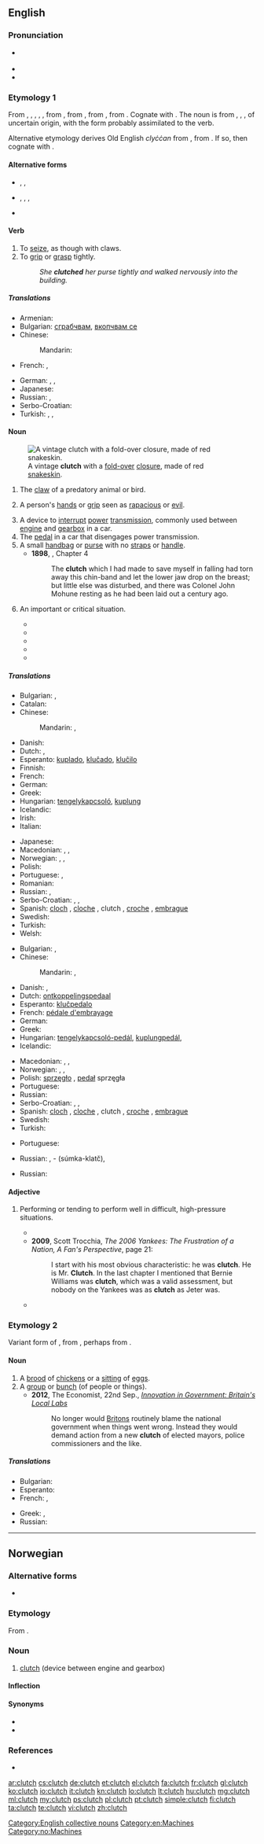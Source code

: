 ==English==

===Pronunciation===
* {{a|UK}} {{IPA|/klʌtʃ/}}
* {{audio|en-us-clutch.ogg|Audio (US)}}
* {{rhymes|ʌtʃ}}

===Etymology 1===
From {{etyl|enm}} {{term|clucchen|lang=enm}}, {{term|clicchen|lang=enm}}, {{term|cluchen|lang=enm}}, {{term|clechen|lang=enm}}, {{term|cleken|lang=enm}}, from {{etyl|ang}} {{term|clyccan|clyċċan|to clutch, clench|lang=ang}}, from {{proto|Germanic|klukjanan|lang=en}}, from {{proto|Germanic|klu-|to ball up, conglomerate, amass|lang=en}}, from {{proto|Indo-European|klew-|to ball up; lump, mass|lang=en}}.
Cognate with {{etyl|sv|-}} {{term|klyka||clamp, fork, branch|lang=sv}}. The noun is from {{etyl|enm}} {{term|cleche|lang=enm}}, {{term|cloche|lang=enm}}, {{term|cloke|lang=enm}} {{gloss|"claw, talon, hand"; compare {{etyl|sco|-}} {{term|cleuk|lang=sco}}, {{term|cluke|lang=sco}}, {{term|cluik||claw, talon|lang=sco}}}}, of uncertain origin, with the form probably assimilated to the verb.

Alternative etymology derives Old English ''clyċċan'' from {{proto|Germanic|klēk-|claw, hand|lang=en}}, from {{proto|Indo-European|glēk-||ǵlēḱ-|claw, hand; to clutch, snatch|lang=en}}. If so, then cognate with {{etyl|ga|-}} {{term|glac||hand|lang=ga}}.

====Alternative forms====
* {{l|en|cletch}}, {{l|en|clitch}}, {{l|en|cleach}} {{qualifier|dialectal}}
* {{l|en|cleak}}, {{l|en|cleek}}, {{l|en|cleik}}, {{l|en|click}} {{qualifier|dialectal}}
* {{l|en|clouch}} {{qualifier|obsolete}}

====Verb====
{{en-verb|clutch|es}}

# To [[seize]], as though with claws. {{defdate|from 14th c.}}
# To [[grip]] or [[grasp]] tightly. {{defdate|from 17th c.}}
#: ''She '''clutched''' her purse tightly and walked nervously into the building.''

=====Translations=====
{{trans-top|to grip or grasp tightly}}
* Armenian: {{t-|hy|կառչել|tr=kaṙčel}}
* Bulgarian: [[сграбчвам]], [[вкопчвам се]]
* Chinese:
*: Mandarin: {{t|cmn|抓住|tr=zhuāzhù|sc=Hani}}
* French: {{t+|fr|agripper}}, {{t+|fr|serrer}}
{{trans-mid}}
* German: {{t|de|schnappen}}, {{t|de|packen}}, {{t|de|ergreifen}}
* Japanese: {{t|ja|掴む|tr=つかむ, tsukamu|sc=Jpan}}
* Russian: {{t|ru|схватить|tr=sxvatítʼ|sc=Cyrl}}, {{t|ru|зажать|tr=zažátʼ|sc=Cyrl}}
* Serbo-Croatian: {{t-|sh|zakačiti}}
* Turkish: {{t|tr|kapmak}}, {{t|tr|yakalamak}}, {{t|tr|tutmak}}
{{trans-bottom}}

====Noun====
{{en-noun|es}}
[[File:Vintage clutch (847652012).jpg|thumb|right|A vintage '''clutch''' with a [[fold-over]] [[closure]], made of red [[snakeskin]].]]
# The [[claw]] of a predatory animal or bird. {{defdate|from 13th c.}}
# {{by extension}} A person's [[hand]]s or [[grip]] seen as [[rapacious]] or [[evil]]. {{defdate|from 16th c.}}
# A device to [[interrupt]] [[power]] [[transmission]], commonly used between [[engine]] and [[gearbox]] in a car. {{defdate|from 19th c.}}
# The [[pedal]] in a car that disengages power transmission.
# A small [[handbag]] or [[purse]] with no [[straps]] or [[handle]].
#* '''1898''', {{w|J. Meade Falkner}}, {{w|Moonfleet}} Chapter 4
#*: The '''clutch''' which I had made to save myself in falling had torn away this chin-band and let the lower jaw drop on the breast; but little else was disturbed, and there was Colonel John Mohune resting as he had been laid out a century ago.
# {{rfv-sense}} {{US}} An important or critical situation.
#* {{quote-journal| journal=LIFE| date=October 8| year=1951| page=48| books.google.com/books?id=jFQEAAAAMBAJ| passage=And when it came to the '''clutch''', Johnny Mize, who was [[washed up]] five years ago, would crack out a pinch double, or Mickey Mantle, who is not yet ready for the big leagues, would slam out a [[home run]]}}
#* {{quote-book|title=The Outlaw Bank: A Wild Ride Into the Secret Heart of BCCI| page=x| books.google.com/books?isbn=1587981467| author=Jonathan Beaty, S. C. Gwynne| year=2004| passage=Adam Zagorin, Time's Brussels bureau chief, came through in the '''clutch''' several times with information and interviews we could not have gotten on our own.}}
#* {{quote-book|title=When You Went Away| page=303| books.google.com/books?isbn=0981956807| author=Michael Baron| year=2009| passage=I knew right at that moment (though I certainly believed it before) that you were the kind of person who others could count on, a great foul-weather friend, someone who came through in the '''clutch'''.}}
#* {{quote-news|year=2010| date=January 23| page=40| title=Hillcrest kicks its late hiccups; Lead erodes until Tillman^s key 3; Waukegan, Richards, Julian win| author=Pat Disabato| work=The Chicago Sun-Times| passage="I knew I had to take over," Loyd said. "When it comes to the '''clutch''', I don't mean to be selfish, but I'm going to take it.}}
#* {{quote-book|title=Clutch: Why Some People Excel Under Pressure and Others Don't| books.google.com/books?isbn=1591843502| author=Paul Sullivan| year=2010| passage=But that does not mean he will be clutch. Being great under pressure is hard work. This is part of the reason why we are so impressed by people who seem immune to choking. These people come through in the '''clutch''' when others don't.}}

=====Translations=====
{{trans-top|A device to interrupt power transmission}}
* Bulgarian: {{t+|bg|съединител|m}}, {{t-|bg|амбриаж|m}}
* Catalan: {{t-|ca|embragatge}}
* Chinese:
*: Mandarin: {{t|cmn|離合器|sc=Hani}}, {{t|cmn|离合器|tr=líhéqì|sc=Hani}}
* Danish: {{t-|da|kobling|c}}
* Dutch: {{t+|nl|koppeling}}, {{t+|nl|klauw|f}}
* Esperanto: [[kuplado]], [[kluĉado]], [[kluĉilo]]
* Finnish: {{t+|fi|kytkin}}
* French: {{t+|fr|embrayage}}
* German: {{t+|de|Kupplung|f}}
* Greek: {{t+|el|συμπλέκτης|m|tr=sympléktis}}
* Hungarian: [[tengelykapcsoló]], [[kuplung]]
* Icelandic: {{t+|is|kúpling}}
* Irish: {{t+|ga|ál|xs=Irish}}
* Italian: {{t-|it|frizione}}
{{trans-mid}}
* Japanese: {{t|ja|クラッチ|tr=kuratchi|sc=Jpan}}
* Macedonian: {{t-|mk|квачило|n|tr=kváčilo}}, {{t-|mk|спојка|f|tr=spójka}}, {{t-|mk|куплунг|m|tr=kúplung}}
* Norwegian: {{t-|no|clutch|m}}, {{t-|no|kløtsj|m}}, {{t-|no|kobling|m}}
* Polish: {{t+|pl|sprzęgło|n}}
* Portuguese: {{t+|pt|embraiagem}}, {{t-|pt|embreagem|f}}
* Romanian: {{t-|ro|ambreiaj|n}}
* Russian: {{t+|ru|сцепление|n|tr=sceplénije}}, {{t|ru|муфта|f|tr=múfta|sc=Cyrl}}
* Serbo-Croatian: {{t-|sh|kvačilo}}, {{t-|sh|spojka}}, {{t-|sh|kuplung}}
* Spanish: [[cloch]] {{m}} {{qualifier|Colombia|Costa Rica|Honduras|Mexico|Nicaragua}}, [[cloche]] {{qualifier|Caribbean Islands|Colombian Atlantic Coast|Venezuela}}, clutch {{qualifier|Colombia|El Salvador|Guatemala|Mexico|Panama|Peru - pronounced 'cloch'}} {{m}}, [[croche]] {{m}} {{qualifier|Venezuela}}, [[embrague]] {{m}} {{qualifier|Argentina|Bolivia|Chile|Ecuador|Paraguay|Spain|Uruguay}}
* Swedish: {{t-|sv|koppling}}
* Turkish: {{t|tr|debriyaj}}
* Welsh: {{t-|cy|cydiwr|xs=Welsh}}
{{trans-bottom}}

{{trans-top|The pedal in a car that disengages power transmission}}
* Bulgarian: {{t+|bg|съединител|m}}, {{t-|bg|амбриаж|m}}
* Chinese:
*: Mandarin: {{t|cmn|離合器踏板|sc=Hani}}, {{t|cmn|离合器踏板|tr=líhéqì tàbǎn|sc=Hani}}
* Danish: {{t-|da|kobling|c}}, {{t-|da|koblingspedal|c}}
* Dutch: [[ontkoppelingspedaal]] {{m}}
* Esperanto: [[kluĉpedalo]]
* French: [[pédale d'embrayage]]
* German: {{t-|de|Kupplungspedal}}
* Greek: {{t+|el|συμπλέκτης|m|tr=sympléktis}}
* Hungarian: [[tengelykapcsoló-pedál]], [[kuplungpedál]], {{t+|hu|kuplung}}
* Icelandic: {{t+|is|kúpling|f}}
{{trans-mid}}
* Macedonian: {{t-|mk|квачило|n|tr=kváčilo}}, {{t-|mk|спојка|f|tr=spójka}}, {{t-|mk|куплунг|m|tr=kúplung}}
* Norwegian: {{t-|no|clutchpedal|m}}, {{t-|no|kløtsjpedal|m}}, {{t-|no|koblingspedal|m}}
* Polish: [[sprzęgło]] {{n}}, [[pedał]] sprzęgła {{m}}
* Portuguese: {{t+|pt|embraiagem|f}}
* Russian: {{t|ru|педаль сцепления|f|tr=pedálʹ sceplénija|sc=Cyrl}}
* Serbo-Croatian: {{t-|sh|kvačilo}}, {{t-|sh|spojka}}, {{t-|sh|kuplung}}
* Spanish: [[cloch]] {{m}} {{qualifier|Colombia|Costa Rica|Honduras|Mexico|Nicaragua}}, [[cloche]] {{qualifier|Caribbean Islands|Colombian Atlantic Coast|Venezuela}}, clutch {{qualifier|Colombia|El Salvador|Guatemala|Mexico|Panama|Peru - pronounced 'cloch'}} {{m}}, [[croche]] {{m}} {{qualifier|Venezuela}}, [[embrague]] {{m}} {{qualifier|Argentina|Bolivia|Chile|Ecuador|Paraguay|Spain|Uruguay}}
* Swedish: {{t-|sv|kopplingspedal}}
* Turkish: {{t|tr|debriyaj}}
{{trans-bottom}}

{{trans-top|A small handbag or purse with no straps or handle}}
* Portuguese: {{t-|pt|bolsa carteira}}
{{trans-mid}}
* Russian: {{t|ru|клатч|m|tr=klatč|sc=Cyrl}}, {{l|ru|сумка}}-{{l|ru|клатч}} (súmka-klatč){{f}}, {{t|ru|ридикюль|m|tr=ridikjúlʼ|sc=Cyrl}}
{{trans-bottom}}

{{trans-top|critical situation}}
* Russian: {{t|ru|переделка|f|tr=peredélka|sc=Cyrl}}
{{trans-mid}}
{{trans-bottom}}

====Adjective====
{{en-adj}}

# {{rfv-sense}} {{US}} Performing or tending to perform well in difficult, high-pressure situations.
#* {{quote-book|title=Three Days for Goodbye| page=19| books.google.com/books?isbn=0595380379| author=Bryan Hogan| year=2006| passage=NC State made the most of their overtime possession scoring a touchdown on some very '''clutch''' plays.}}
#* '''2009''', Scott Trocchia, ''The 2006 Yankees: The Frustration of a Nation, A Fan's Perspective'', page 21:
#*: I start with his most obvious characteristic: he was '''clutch'''. He is Mr. '''Clutch'''. In the last chapter I mentioned that Bernie Williams was '''clutch''', which was a valid assessment, but nobody on the Yankees was as '''clutch''' as Jeter was.
#* {{quote-book|title='''Clutch''' Performers| page=34| books.google.com/books?isbn=0836891589| author=Mark Stewart| year=2009| passage=It doesn't get more '''clutch''' than that! }}

===Etymology 2===
Variant form of {{term|cletch}}, from {{etyl|enm}} {{term|cleken||to hatch|lang=enm}}, perhaps from {{etyl|non}} {{term|klekja||to hatch|lang=non}}.

====Noun====
{{en-noun|es}}

# A [[brood]] of [[chicken]]s or a [[sitting]] of [[egg]]s. {{defdate|from 18th c.}}
# A [[group]] or [[bunch]] (of people or things). {{defdate|from 20th c.}}
#* '''2012''', The Economist, 22nd Sep., ''[http://www.economist.com/node/21563333 Innovation in Government: Britain's Local Labs]''
#*: No longer would [[Briton]]s routinely blame the national government when things went wrong. Instead they would demand action from a new '''clutch''' of elected mayors, police commissioners and the like.

=====Translations=====
{{trans-top|A group or bunch}}
* Bulgarian: {{t+|bg|люпило|n}}
* Esperanto: {{t-|eo|ovaro}}
* French: {{t+|fr|nichée|f}}, {{t+|fr|couvée|f}}
{{trans-mid}}
* Greek: {{t+|el|άδραγμα|n|tr=ádragma}}, {{t+|el|άρπαγμα|n|tr=árpagma}}
* Russian: {{t|ru|выводок|m|tr=vývodok|sc=Cyrl}}
{{trans-bottom}}

[[Category:English collective nouns]]
[[Category:en:Machines]]

----

==Norwegian==

===Alternative forms===
* {{l|no|kløtsj}}

===Etymology===
From {{etyl|en|no}} {{term|clutch|lang=en}}.

===Noun===
{{head|no|noun|g=m}}

# [[#English|clutch]] (device between engine and gearbox)

====Inflection====
{{no-noun-infl|nb-class=m1|nn-class=m1}}

====Synonyms====
* {{l-nb|kobling}}
* {{l|no|kopling}}

===References===
* {{R:Dokumentasjonsprosjektet}}

[[Category:no:Machines]]

[[ar:clutch]]
[[cs:clutch]]
[[de:clutch]]
[[et:clutch]]
[[el:clutch]]
[[fa:clutch]]
[[fr:clutch]]
[[gl:clutch]]
[[ko:clutch]]
[[io:clutch]]
[[it:clutch]]
[[kn:clutch]]
[[lo:clutch]]
[[lt:clutch]]
[[hu:clutch]]
[[mg:clutch]]
[[ml:clutch]]
[[my:clutch]]
[[ps:clutch]]
[[pl:clutch]]
[[pt:clutch]]
[[simple:clutch]]
[[fi:clutch]]
[[ta:clutch]]
[[te:clutch]]
[[vi:clutch]]
[[zh:clutch]]